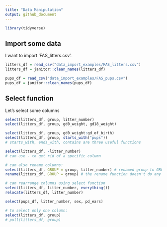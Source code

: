 ```yaml
---
title: "Data Manipulation"
output: github_document
---
```


```r
library(tidyverse)
```

## Import some data 

I want to import 'FAS_litters.csv'.

```r
litters_df = read_csv("data_import_examples/FAS_litters.csv")
litters_df = janitor::clean_names(litters_df)

pups_df = read_csv("data_import_examples/FAS_pups.csv")
pups_df = janitor::clean_names(pups_df)
```

## Select function

Let's select some columns 

```r
select(litters_df, group, litter_number)
select(litters_df, group, gd0_weight, gd18_weight)

select(litters_df, group, gd0_weight:gd_of_birth)
select(litters_df, group, starts_with("pups"))
# starts_with, ends_with, contains are three useful functions 

select(litters_df, -litter_number)
# can use - to get rid of a specific column

# can also rename columns: 
select(litters_df, GROUP = group, litter_number) # renamed group to GROUP 
rename(litters_df, GROUP = group) # the rename function doesn't do any selecting 

# can rearrange columns using select function
select(litters_df, litter_number, everything())
relocate(litters_df, litter_number)

select(pups_df, litter_number, sex, pd_ears)

# to select only one column:
select(litters_df, group)
# pull(litters_df, group)
```

